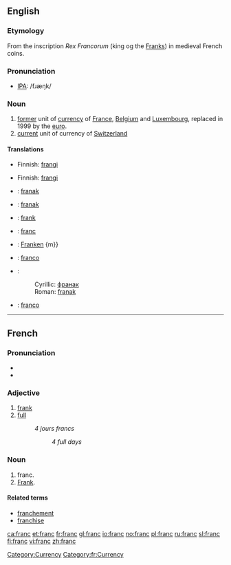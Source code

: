 ==English==

===Etymology===
From the inscription ''Rex Francorum'' (king og the [[Frank]]s) in medieval French coins.

===Pronunciation===
*[[IPA]]: /fɹæŋk/

===Noun===
{{wikipedia}}
{{en-noun}}

# [[former]] unit of [[currency]] of [[France]], [[Belgium]] and [[Luxembourg]], replaced in 1999 by the [[euro]].
# [[current]] unit of currency of [[Switzerland]]

====Translations====
{{trans-top|former currency of France and Belgium}}
* Finnish: [[frangi]]
{{trans-mid}}
{{trans-bottom}}

{{trans-top|current currency of Switzerland}}
* Finnish: [[frangi]]
{{trans-mid}}
{{trans-bottom}}

{{checktrans-top}}
* {{ttbc|Bosnian}}: [[franak#Bosnian|franak]] {{m}}
* {{ttbc|Croatian}}: [[franak#Croatian|franak]] {{m}}
* {{ttbc|Estonian}}: [[frank]]
* {{ttbc|French}}: [[franc#French|franc]] {{m}}
* {{ttbc|German}}: [[Franken]] {m}}
* {{ttbc|Italian}}: [[franco]] {{m}}
* {{ttbc|Serbian}}:
*:Cyrillic: [[франак#Serbian|франак]] {{m}}
*:Roman: [[franak#Serbian|franak]] {{m}}
* {{ttbc|Spanish}}: [[franco]] {{m}}
{{trans-bottom}}

[[Category:Currency]]
----

==French==
===Pronunciation===
*{{audio|Fr-franc.ogg|audio}}
*{{IPA|/fʀɑ̃/}}

===Adjective===
{{fr-adj|feminine=franche}}

# [[frank]]
# [[full]]
#:''4 jours francs''
#::''4 full days''
===Noun===
{{fr-noun|m}}

# franc.
# [[Frank]].

[[Category:fr:Currency]]
====Related terms====
*[[franchement]]
*[[franchise]]

[[ca:franc]]
[[et:franc]]
[[fr:franc]]
[[gl:franc]]
[[io:franc]]
[[no:franc]]
[[pl:franc]]
[[ru:franc]]
[[sl:franc]]
[[fi:franc]]
[[vi:franc]]
[[zh:franc]]